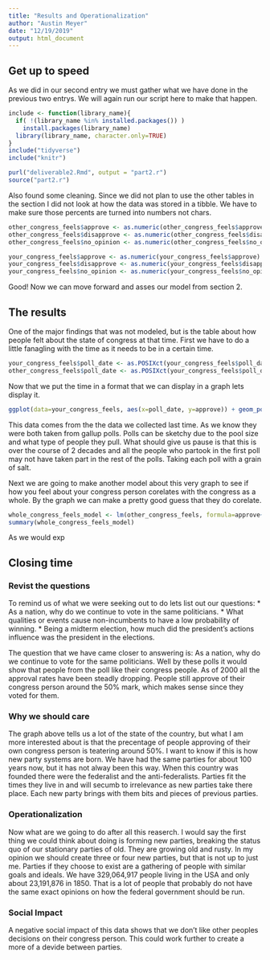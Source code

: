 ```yaml
---
title: "Results and Operationalization"
author: "Austin Meyer"
date: "12/19/2019"
output: html_document
---
```


## Get up to speed

  As we did in our second entry we must gather what we have done in the previous two entrys. We will again run our script here to make that happen.
  
```r
include <- function(library_name){
  if( !(library_name %in% installed.packages()) )
    install.packages(library_name) 
  library(library_name, character.only=TRUE)
}
include("tidyverse")
include("knitr")

purl("deliverable2.Rmd", output = "part2.r")
source("part2.r")
```
  Also found some cleaning. Since we did not plan to use the other tables in the section I did not look at how the data was stored in a tibble. We have to make sure those percents are turned into numbers not chars.
```r
other_congress_feels$approve <- as.numeric(other_congress_feels$approve)
other_congress_feels$disapprove <- as.numeric(other_congress_feels$disapprove)
other_congress_feels$no_opinion <- as.numeric(other_congress_feels$no_opinion)

your_congress_feels$approve <- as.numeric(your_congress_feels$approve)
your_congress_feels$disapprove <- as.numeric(your_congress_feels$disapprove)
your_congress_feels$no_opinion <- as.numeric(your_congress_feels$no_opinion)
```

 Good! Now we can move forward and asses our model from section 2.
 
## The results
 
  One of the major findings that was not modeled, but is the table about how people felt about the state of congress at that time. First we have to do a little fanagling with the time as it needs to be in a certain time.
  
```r
your_congress_feels$poll_date <- as.POSIXct(your_congress_feels$poll_date)
other_congress_feels$poll_date <- as.POSIXct(your_congress_feels$poll_date)
```

  Now that we put the time in a format that we can display in a graph lets display it.
```r
ggplot(data=your_congress_feels, aes(x=poll_date, y=approve)) + geom_point(aes(x=poll_date, y=approve, colour="Your Congress Person")) + geom_point(aes(x=other_congress_feels$poll_date, y=other_congress_feels$approve, colour="Congress")) + labs(x="Approximate Poll Date", y="Approval of Congress (%)")
```

  This data comes from the the data we collected last time. As we know they were both taken from gallup polls. Polls can be sketchy due to the pool size and what type of people they pull. What should give us pause is that this is over the course of 2 decades and all the people who partook in the first poll may not have taken part in the rest of the polls. Taking each poll with a grain of salt.
  
  Next we are going to make another model about this very graph to see if how you feel about your congress person corelates with the congress as a whole. By the graph we can make a pretty good guess that they do corelate.

```r
whole_congress_feels_model <- lm(other_congress_feels, formula=approve~your_congress_feels$approve)
summary(whole_congress_feels_model)
```

  As we would exp

## Closing time

### Revist the questions

  To remind us of what we were seeking out to do lets list out our questions:
* As a nation, why do we continue to vote in the same politicians. 
* What qualities or events cause non-incumbents to have a low probability of winning. 
* Being a midterm election, how much did the president's actions influence was the president in the elections.

The question that we have came closer to answering is: As a nation, why do we continue to vote for the same politicians. Well by these polls it would show that people from the poll like their congress people. As of 2000 all the approval rates have been steadly dropping. People still approve of their congress person around the 50% mark, which makes sense since they voted for them.

### Why we should care

  The graph above tells us a lot of the state of the country, but what I am more interested about is that the precentage of people approving of their own congress person is teatering around 50%. I want to know if this is how new party systems are born. We have had the same parties for about 100 years now, but it has not alway been this way. When this country was founded there were the federalist and the anti-federalists. Parties fit the times they live in and will secumb to irrelevance as new parties take there place. Each new party brings with them bits and pieces of previous parties.
  
### Operationalization

  Now what are we going to do after all this reaserch. I would say the first thing we could think about doing is forming new parties, breaking the status quo of our stationary parties of old. They are growing old and rusty. In my opinion we should create three or four new parties, but that is not up to just me. Parties if they choose to exist are a gathering of people with similar goals and ideals. We have 329,064,917 people living in the USA and only about 23,191,876 in 1850. That is a lot of people that probably do not have the same exact opinions on how the federal government should be run.
  
### Social Impact

  A negative social impact of this data shows that we don't like other peoples decisions on their congress person. This could work further to create a more of a devide between parties.

  